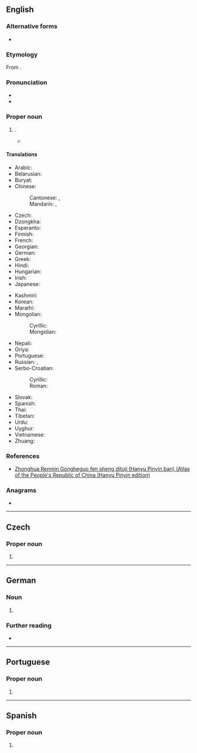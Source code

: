 {{also|Lhâsâ}}
==English==
{{wikipedia}}

===Alternative forms===
* {{l|en|Lasa}}

===Etymology===
From {{bor|en|bo|ལྷ་ས}}.

===Pronunciation===
* {{IPA|en|/ˈlɑːsə/}}
* {{rhymes|en|ɑːsə}}

===Proper noun===
{{en-proper noun}}

# {{place|en|capital city|ar/Tibet|c/China}}.
#* {{quote-book|en|page=229|author=Hildegard Diemberger|title=When a Woman Becomes a Religious Dynasty: The Samding Dorje Phagmo of Tibet
|date=10 December 2007|publisher={{w|Columbia University Press}}|url= https://books.google.co.nz/books?id=oZ8UDxYpUCoC |isbn= 9780231512466 |passage= The Magnificent Lady said, “Without relying on means and wisdom together, no enlightment is possible, but if both means and wisdom come together, enlightment can be achieved.” She said that she wanted to continue the journey to '''Lhasa'''. }}

====Translations====
{{trans-top|Capital of Xizang (Tibet)}}
* Arabic: {{t|ar|لَاسَا|f}}
* Belarusian: {{t|be|Лхаса|f}}
* Buryat: {{t|bua|Һаса}}
* Chinese:
*: Cantonese: {{t|yue|拉薩}}, {{t|yue|拉萨|tr=laai1 saat3}}
*: Mandarin: {{t+|cmn|拉薩|sc=Hani}}, {{t+|cmn|拉萨|tr=Lāsà|sc=Hani}}
* Czech: {{t+|cs|Lhasa|f}}
* Dzongkha: {{t-needed|dz}}
* Esperanto: {{t|eo|Lasao}}
* Finnish: {{t|fi|Lhasa}}
* French: {{t+|fr|Lhassa}}
* Georgian: {{t|ka|ლჰასა}}
* German: {{t|de|Lhasa}}
* Greek: {{t+|el|Λάσα}}
* Hindi: {{t+|hi|ल्हासा}}
* Hungarian: {{t+|hu|Lhásza}}
* Irish: {{t|ga|Lása|m}}
* Japanese: {{t|ja|ラサ|tr=Rasa}}
{{trans-mid}}
* Kashmiri: {{t-needed|ks}}
* Korean: {{t|ko|^라싸}}
* Marathi: {{t|mr|ल्हासा}}
* Mongolian:
*: Cyrillic: {{t|mn|Лхас}}
*: Mongolian: {{t|mn|ᡀᠠᠰᠠ}}
* Nepali: {{t-needed|ne}}
* Oriya: {{t+|or|ଲାସା}}
* Portuguese: {{t|pt|Lassa}}
* Russian: {{t+|ru|Лха́са|f}}, {{t+|ru|Ла́са|f}}
* Serbo-Croatian:
*: Cyrillic: {{t|sh|Ласа|f}}
*: Roman: {{t|sh|Lasa|f}}
* Slovak: {{t|sk|Lhasa|f}}
* Spanish: {{t+|es|Lhasa}}
* Thai: {{t|th|ลาซา|tr=laasaa}}
* Tibetan: {{t|bo|ལྷ་ས}}
* Urdu: {{t-needed|ur}}
* Uyghur: {{t|ug|لخاسا}}
* Vietnamese: {{t|vi|Lhasa}}
* Zhuang: {{t|za|Lahsaz}}
{{trans-bottom}}

===References===
* [https://web.archive.org/web/20160326042712/https://www.paragonbook.com/html/browsesubj/fullcitation.cfm?item=35277 Zhonghua Renmin Gongheguo fen sheng dituji (Hanyu Pinyin ban) (Atlas of the People's Republic of China (Hanyu Pinyin edition)]

===Anagrams===
* {{anagrams|en|a=aahls|Lasha|Sahla|Salah|salah|shala}}

----

==Czech==

===Proper noun===
{{cs-proper noun|g=f}}

# {{place|cs|capital city|ar/Tibet|c/China|t1=Lhasa}}

----

==German==
{{wikipedia|Lhasa|lang=de}}

===Noun===
{{de-proper noun|n}}

# {{place|de|capital city|ar/Tibet|c/China|t1=Lhasa}}

===Further reading===
* {{R:Duden|Lhasa}}

----

==Portuguese==

===Proper noun===
{{pt-proper noun|f}}

# {{alternative form of|pt|Lassa}}

----

==Spanish==
{{wikipedia|lang=es}}

===Proper noun===
{{es-proper noun}}

# {{place|es|capital city|ar/Tibet|c/China|t1=Lhasa}}